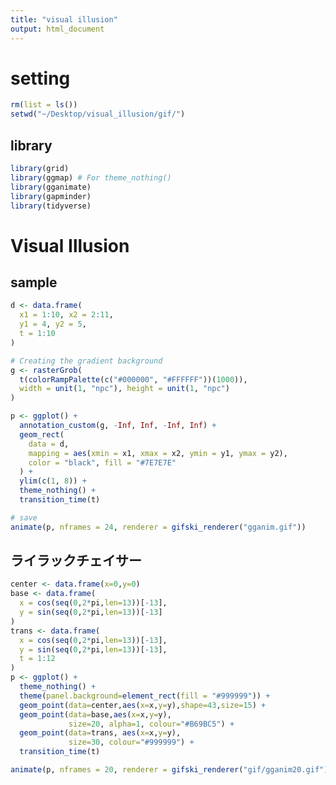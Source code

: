 ```yaml
---
title: "visual illusion"
output: html_document
---
```


# setting

```r
rm(list = ls())
setwd("~/Desktop/visual_illusion/gif/")
```

## library

```r
library(grid)
library(ggmap) # For theme_nothing()
library(gganimate)
library(gapminder)
library(tidyverse)
```

# Visual Illusion 

## sample

```r
d <- data.frame(
  x1 = 1:10, x2 = 2:11,
  y1 = 4, y2 = 5,
  t = 1:10
)

# Creating the gradient background
g <- rasterGrob(
  t(colorRampPalette(c("#000000", "#FFFFFF"))(1000)),
  width = unit(1, "npc"), height = unit(1, "npc")
)

p <- ggplot() +
  annotation_custom(g, -Inf, Inf, -Inf, Inf) +
  geom_rect(
    data = d,
    mapping = aes(xmin = x1, xmax = x2, ymin = y1, ymax = y2),
    color = "black", fill = "#7E7E7E"
  ) +
  ylim(c(1, 8)) +
  theme_nothing() +
  transition_time(t)

# save
animate(p, nframes = 24, renderer = gifski_renderer("gganim.gif"))
```

## ライラックチェイサー

```r
center <- data.frame(x=0,y=0)
base <- data.frame(
  x = cos(seq(0,2*pi,len=13))[-13],
  y = sin(seq(0,2*pi,len=13))[-13]
)
trans <- data.frame(
  x = cos(seq(0,2*pi,len=13))[-13],
  y = sin(seq(0,2*pi,len=13))[-13],
  t = 1:12
)
p <- ggplot() +
  theme_nothing() + 
  theme(panel.background=element_rect(fill = "#999999")) + 
  geom_point(data=center,aes(x=x,y=y),shape=43,size=15) +
  geom_point(data=base,aes(x=x,y=y),
             size=20, alpha=1, colour="#B69BC5") + 
  geom_point(data=trans, aes(x=x,y=y),
             size=30, colour="#999999") + 
  transition_time(t)

animate(p, nframes = 20, renderer = gifski_renderer("gif/gganim20.gif"))
```

